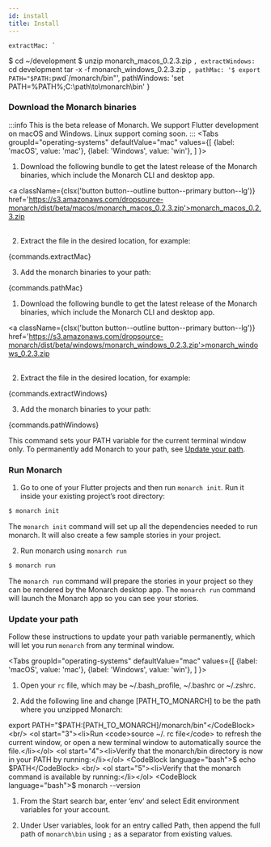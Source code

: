 ```yaml
---
id: install
title: Install
---
```



    extractMac: `
$ cd ~/development
$ unzip monarch_macos_0.2.3.zip
    `,
    extractWindows:`
cd development
tar -x -f monarch_windows_0.2.3.zip
    `,
    pathMac: '$ export PATH="$PATH:`pwd`/monarch/bin"',
    pathWindows: 'set PATH=%PATH%;C:\\path\\to\\monarch\\bin'
}

### Download the Monarch binaries
:::info
This is the beta release of Monarch. We support Flutter development on macOS and Windows.
Linux support coming soon.
:::
<Tabs
  groupId="operating-systems"
  defaultValue="mac"
  values={[
    {label: 'macOS', value: 'mac'},
    {label: 'Windows', value: 'win'},
  ]
}>
  <TabItem value="mac">
    <ol><li>Download the following bundle to get the latest release of the Monarch
binaries, which include the Monarch CLI and desktop app. </li></ol>
    <div>
      <a 
        className={clsx('button button--outline button--primary button--lg')}
        href='https://s3.amazonaws.com/dropsource-monarch/dist/beta/macos/monarch_macos_0.2.3.zip'>monarch_macos_0.2.3.zip</a>
    </div>
    <br/>
    <ol start="2"><li>Extract the file in the desired location, for example:</li></ol>
    <CodeBlock language="bash">{commands.extractMac}</CodeBlock>
    <br/>
    <ol start="3"><li>Add the monarch binaries to your path:</li></ol>
    <CodeBlock language="bash">{commands.pathMac}</CodeBlock>
  </TabItem>
  <TabItem value="win">
    <ol><li>Download the following bundle to get the latest release of the Monarch
binaries, which include the Monarch CLI and desktop app. </li></ol>
    <div>
      <a 
        className={clsx('button button--outline button--primary button--lg')}
        href='https://s3.amazonaws.com/dropsource-monarch/dist/beta/windows/monarch_windows_0.2.3.zip'>monarch_windows_0.2.3.zip</a>
    </div>
    <br/>
    <ol start="2"><li>Extract the file in the desired location, for example:</li></ol>
    <CodeBlock language="bash">{commands.extractWindows}</CodeBlock>
    <br/>
    <ol start="3"><li>Add the monarch binaries to your path:</li></ol>
    <CodeBlock language="bash">{commands.pathWindows}</CodeBlock>
  </TabItem>
</Tabs>

This command sets your PATH variable for the current terminal window only. To 
permanently add Monarch to your path, see [Update your path](#update-your-path).

### Run Monarch
1. Go to one of your Flutter projects and then run `monarch init`. Run it inside 
your existing project’s root directory:
```bash
$ monarch init
```
The `monarch init` command will set up all the dependencies needed to run monarch. 
It will also create a few sample stories in your project.

2. Run monarch using `monarch run`
```bash
$ monarch run
```
The `monarch run` command will prepare the stories in your project so they can
be rendered by the Monarch desktop app. The `monarch run` command will launch
the Monarch app so you can see your stories. 


### Update your path
Follow these instructions to update your path variable permanently, which will 
let you run `monarch` from any terminal window.

<Tabs
  groupId="operating-systems"
  defaultValue="mac"
  values={[
    {label: 'macOS', value: 'mac'},
    {label: 'Windows', value: 'win'},
  ]
}>
  <TabItem value="mac">
    <ol start="1"><li>Open your <code>rc</code> file, which may be ~/.bash_profile, ~/.bashrc or ~/.zshrc.</li></ol>
    <ol start="2"><li>Add the following line and change [PATH_TO_MONARCH] to be the path where you unzipped Monarch:</li></ol>
    <CodeBlock language="bash">export PATH="$PATH:[PATH_TO_MONARCH]/monarch/bin"</CodeBlock>
    <br/>
    <ol start="3"><li>Run <code>source ~/. rc file</code> to refresh the current window, or open a new terminal window to automatically source the file.</li></ol>
    <ol start="4"><li>Verify that the monarch/bin directory is now in your PATH by running:</li></ol>
    <CodeBlock language="bash">$ echo $PATH</CodeBlock>
    <br/>
    <ol start="5"><li>Verify that the monarch command is available by running:</li></ol>
    <CodeBlock language="bash">$ monarch --version</CodeBlock>
    <br/>
  </TabItem>
  <TabItem value="win">
    <ol start="1"><li>From the Start search bar, enter ‘env’ and select Edit environment variables for your account.</li></ol>
    <ol start="2"><li>Under User variables, look for an entry called Path, then append the full path of <code>monarch\bin</code> using <code>;</code> as a separator from existing values.</li></ol>
  </TabItem>
</Tabs>
